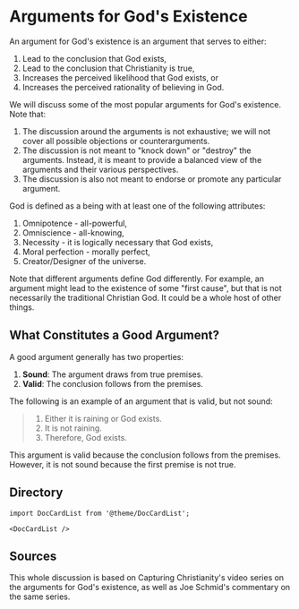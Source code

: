 # Arguments for God's Existence

An argument for God's existence is an argument that serves to either:

1. Lead to the conclusion that God exists,
2. Lead to the conclusion that Christianity is true,
2. Increases the perceived likelihood that God exists, or
3. Increases the perceived rationality of believing in God.

We will discuss some of the most popular arguments for God's existence.
Note that:

1. The discussion around the arguments is not exhaustive; we will not cover all possible objections or counterarguments.
2. The discussion is not meant to "knock down" or "destroy" the arguments. Instead, it is meant to provide a balanced view of the arguments and their various perspectives.
3. The discussion is also not meant to endorse or promote any particular argument.

God is defined as a being with at least one of the following attributes:

1. Omnipotence - all-powerful,
2. Omniscience - all-knowing,
3. Necessity - it is logically necessary that God exists,
4. Moral perfection - morally perfect,
5. Creator/Designer of the universe.

Note that different arguments define God differently.
For example, an argument might lead to the existence of some "first cause", but that is not necessarily the traditional Christian God.
It could be a whole host of other things.

## What Constitutes a Good Argument?

A good argument generally has two properties:

1. **Sound**: The argument draws from true premises.
2. **Valid**: The conclusion follows from the premises.

The following is an example of an argument that is valid, but not sound:

> 1. Either it is raining or God exists.
> 2. It is not raining.
> 3. Therefore, God exists.

This argument is valid because the conclusion follows from the premises.
However, it is not sound because the first premise is not true.

## Directory

```mdx-code-block
import DocCardList from '@theme/DocCardList';

<DocCardList />
```

## Sources

This whole discussion is based on Capturing Christianity's video series on the arguments for God's existence, as well as Joe Schmid's commentary on the same series.
